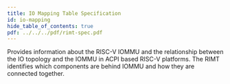 ```yaml
---
title: IO Mapping Table Specification 
id: io-mapping
hide_table_of_contents: true
pdf: ../../../pdf/rimt-spec.pdf
---
```


Provides information about the RISC-V IOMMU and the relationship between the IO topology and the IOMMU in ACPI based RISC-V platforms. The RIMT identifies which components are behind IOMMU and how they are connected together. 

<PDF download= {frontMatter.pdf} title= {frontMatter.title} >
</PDF>